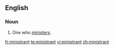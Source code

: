 ==English==
===Noun===
{{en-noun}}

#One who [[minister]]s.

[[fr:ministrant]]
[[te:ministrant]]
[[vi:ministrant]]
[[zh:ministrant]]